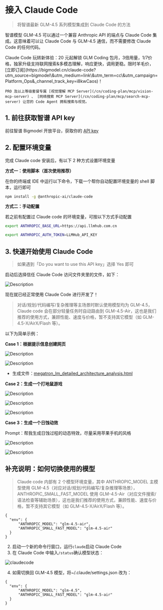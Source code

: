 # 接入 Claude Code

> 将智谱最新 GLM-4.5 系列模型集成到 Claude Code 的方法

智谱模型 GLM-4.5 可以通过一个兼容 Anthropic API 的端点与 Claude Code 集成。这意味着可以让 Claude Code 与 GLM-4.5 通信，而不需要修改 Claude Code 的任何代码。

<Tip>
    Claude Code 玩转新体验：20 元起解锁 GLM Coding 包月，3倍用量，1/7价格，独家升级支持联网搜索&多模态理解，响应更快，调用更稳。限时羊毛价，[立即订阅](https://bigmodel.cn/claude-code?utm_source=bigmodel\&utm_medium=link\&utm_term=cc\&utm_campaign=Platform_Ops&_channel_track_key=i8kwCaos)！

    PRO 及以上等级套餐专属 [视觉理解 MCP Server](/cn/coding-plan/mcp/vision-mcp-server) 、 [网络搜索 MCP Server](/cn/coding-plan/mcp/search-mcp-server) 让您的 Code Agent 拥有搜索与视觉。
</Tip>

## 1. 前往获取智谱 API key

前往智谱 Bigmodel 开放平台，获取你的 [API key](https://open.bigmodel.cn/usercenter/proj-mgmt/apikeys)

## 2. 配置环境变量

完成 Claude code 安装后，有以下 2 种方式设置环境变量

**方式一：使用脚本（首次使用推荐）**

在你的终端或 IDE 中运行以下命令，下载一个帮你自动配置环境变量的 shell 脚本，运行即可

```bash
npm install -g @anthropic-ai/claude-code
```

**方式二：手动配置**

若之前有配置过 Claude code 的环境变量，可按以下方式手动配置

```bash
export ANTHROPIC_BASE_URL=https://api.llmhub.com.cn

export ANTHROPIC_AUTH_TOKEN=LLMHub_API_KEY
```

## 3. 快速开始使用 Claude Code

> 如果遇到「Do you want to use this API key」选择 Yes 即可

启动后选择信任 Claude Code 访问文件夹里的文件，如下：

![Description](https://cdn.bigmodel.cn/markdown/1753631613096claude-2.png?attname=claude-2.png)

现在就已经正常使用 Claude Code 进行开发了！

> 对话/规划/代码编写/复杂推理等主场景时默认使用模型均为 GLM-4.5，Claude code 会在部分轻量任务时自动路由到 GLM-4.5-Air，这也是我们推荐的使用方式，兼顾性能、速度与价格，暂不支持其它模型（如 GLM-4.5-X/AirX/Flash 等）。

以下为简单示例：

**Case 1：根据提示信息创建网页**

![Description](https://cdn.bigmodel.cn/static/platform/images/usage-guide/scenario-examples/claude-code-case1-1.jpg)

![Description](https://cdn.bigmodel.cn/static/platform/images/usage-guide/scenario-examples/claude-code-case1-2.jpg)

* 生成文件：[megatron\_lm\_detailed\_architecture\_analysis.html](https://cdn.bigmodel.cn/static/platform/images/usage-guide/scenario-examples/megatron_lm_detailed_architecture_analysis.html)

**Case 2：生成一个打地鼠游戏**

![Description](https://cdn.bigmodel.cn/markdown/1753631619635claude-3.png?attname=claude-3.png)

![Description](https://cdn.bigmodel.cn/markdown/1753631624521claude-4.png?attname=claude-4.png)

![Description](https://cdn.bigmodel.cn/markdown/1753631630147claude-5.png?attname=claude-5.png)

**Case 3：生成一个日蚀动效**

Prompt：帮我生成日蚀过程的动态特效，尽量采用苹果手机的风格

![Description](https://cdn.bigmodel.cn/markdown/1753631640389claude-6.png?attname=claude-6.png)

![Description](https://cdn.bigmodel.cn/markdown/1753631646074claude-7.png?attname=claude-7.png)

## 补充说明：如何切换使用的模型

> Claude code 内部有 2 个模型环境变量，其中 ANTHROPIC\_MODEL 主模型使用 GLM-4.5（对应对话/规划/代码编写/复杂推理等场景），ANTHROPIC\_SMALL\_FAST\_MODEL 使用 GLM-4.5-Air（对应文件搜索/语法检查等辅助场景），这也是我们推荐的使用方式，兼顾性能、速度与价格，暂不支持其它模型（如 GLM-4.5-X/AirX/Flash 等）。

```
{
  "env": {
      "ANTHROPIC_MODEL": "glm-4.5-air",
  	  "ANTHROPIC_SMALL_FAST_MODEL": "glm-4.5-air"
  }
}
```

2. 启动一个新的命令行窗口，运行`claude`启动 Claude Code
3. 在 Claude Code 中输入`/status`确认模型状态：

![claudecode](https://cdn.bigmodel.cn/markdown/1756439367494claudecode.png)

4. 如需切换回 GLM-4.5 模型，将\~/.claude/settings.json 改为：

```
{
  "env": {
      "ANTHROPIC_MODEL": "glm-4.5",
  	  "ANTHROPIC_SMALL_FAST_MODEL": "glm-4.5-air"
  }
}
```
